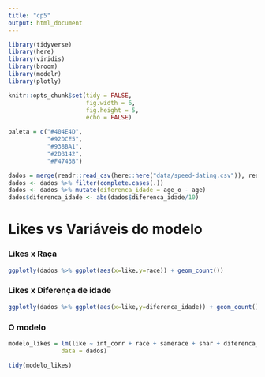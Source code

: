 ```yaml
---
title: "cp5"
output: html_document
---
```


```r
library(tidyverse)
library(here)
library(viridis)
library(broom)
library(modelr)
library(plotly)

knitr::opts_chunk$set(tidy = FALSE,
                      fig.width = 6,
                      fig.height = 5,
                      echo = FALSE)

paleta = c("#404E4D",
           "#92DCE5",
           "#938BA1",
           "#2D3142",
           "#F4743B")
```

```r
dados = merge(readr::read_csv(here::here("data/speed-dating.csv")), readr::read_csv(here::here("data/speed-dating2.csv")))
dados <- dados %>% filter(complete.cases(.))
dados <- dados %>% mutate(diferenca_idade = age_o - age) 
dados$diferenca_idade <- abs(dados$diferenca_idade/10)
```
# Likes vs Variáveis do modelo

### Likes x Raça

```r
ggplotly(dados %>% ggplot(aes(x=like,y=race)) + geom_count())
```

### Likes x Diferença de idade

```r
ggplotly(dados %>% ggplot(aes(x=like,y=diferenca_idade)) + geom_count())
```


### O modelo

```r
modelo_likes = lm(like ~ int_corr + race + samerace + shar + diferenca_idade, 
               data = dados)

tidy(modelo_likes)
```